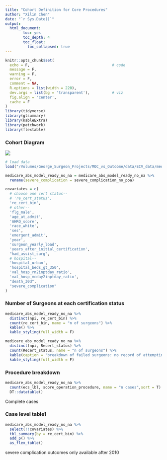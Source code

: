 ```yaml
---
title: "Cohort Definition for Core Procedures"
author: "Xilin Chen"
date: "`r Sys.Date()`"
output: 
  html_document:
        toc: yes
        toc_depth: 4
        toc_float:
          toc_collapsed: true
---
```


```r
knitr::opts_chunk$set(
  echo = F,                                     # code
  message = F,
  warning = F,
  error = F,
  comment = NA,
  R.options = list(width = 220),
  dev.args = list(bg = 'transparent'),          # viz
  fig.align = 'center',
  cache = F
)
library(tidyverse)
library(gtsummary)
library(kableExtra)
library(patchwork)
library(flextable)
```


### Cohort Diagram

![](/Users/xilinchen/Documents/Repo/ABS_MoC_vs_pt_Outcome/other_docs/Diagram/cohort_definition/cohort_definition_core_proc.png)


```r
# load data
load("/Volumes/George_Surgeon_Projects/MOC_vs_Outcome/data/ECV_data/medicare_abs_model_ready_no_na.rdata")

medicare_abs_model_ready_no_na = medicare_abs_model_ready_no_na %>% 
  rename(severe_complication = severe_complication_no_poa)

covariates = c(
  # choose one cert status--
  # 're_cert_status',
  're_cert_bin',
  # other--
  'flg_male',
  'age_at_admit',
  'AHRQ_score',
  'race_white',
  'ses',
  'emergent_admit',
  'year',
  'surgeon_yearly_load',
  'years_after_initial_certification',
  "had_assist_surg",
  # hospital--
  'hospital_urban',
  'hospital_beds_gt_350',
  'val_hosp_rn2inptday_ratio',
  'val_hosp_mcday2inptday_ratio',
  "death_30d",
  "severe_complication"
)

```


### Number of Surgeons at each certification status

```r
medicare_abs_model_ready_no_na %>%
  distinct(npi, re_cert_bin) %>%
  count(re_cert_bin, name = "n of surgeons") %>% 
  kable() %>% 
  kable_styling(full_width = F)

medicare_abs_model_ready_no_na %>%
  distinct(npi, Recert_status) %>%
  count(Recert_status, name = "n of surgeons") %>% 
  kable(caption = "breakdown of failed surgeons: no record of attempting and record failed ") %>% 
  kable_styling(full_width = F)
```

### Procedure breakdown

```r
medicare_abs_model_ready_no_na %>% 
  count(ecs_lbl, score_operation_procedure, name = "n cases",sort = T) %>% 
  DT::datatable()
```


Complete cases

### Case level table1

```r
medicare_abs_model_ready_no_na %>% 
  select(!!covariates) %>% 
  tbl_summary(by = re_cert_bin) %>% 
  add_p() %>% 
  as_flex_table()
```

severe complication outcomes only available after 2010